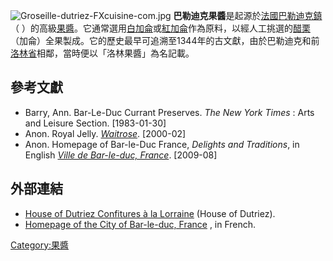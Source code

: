 [[File:Groseille-dutriez-FXcuisine-com.jpg|thumb]]
'''巴勒迪克果醬'''是起源於[[法國|法國]][[巴勒迪克|巴勒迪克鎮]]（{{lang-fr|Bar-le-duc}} {{IPA-fr|baʁ lə‿dyk}}）的高級[[果醬|果醬]]。它通常選用[[白加侖|白加侖]]或[[紅加侖|紅加侖]]作為原料，以經人工挑選的[[醋栗科|醋栗]]（加侖）全果製成。它的歷史最早可追溯至1344年的古文獻，由於巴勒迪克和前[[洛林公國|洛林省]]相鄰，當時便以「洛林果醬」為名記載。

== 參考文獻 ==
* Barry, Ann. Bar-Le-Duc Currant Preserves. ''The New York Times'' : Arts and Leisure Section. [1983-01-30] 
* Anon. Royal Jelly. [https://web.archive.org/web/20061115122726/http://www.waitrose.com/food_drink/wfi/foodaroundtheworld/france/0002072.asp ''Waitrose'']. [2000-02]
* Anon. Homepage of Bar-le-Duc France, ''Delights and Traditions'', in English [https://web.archive.org/web/20081119192001/http://www.barleduc.fr/rubrique.aspx?CategoryID=153&Niveau=1 ''Ville de Bar-le-duc, France'']. [2009-08]

== 外部連結 ==
* [http://www.groseille.com/ House of Dutriez Confitures à la Lorraine] {{Wayback|url=http://www.groseille.com/ |date=20210312104953 }} (House of Dutriez). 
* [http://www.barleduc.fr/ Homepage of the City of Bar-le-duc, France] {{Wayback|url=http://www.barleduc.fr/ |date=20110224153843 }}, in French.

[[Category:果醬|Category:果醬]]